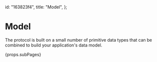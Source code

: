   id: "163823f4",
  title: "Model",
};

# Model

The protocol is built on a small number of primitive data types that can be combined to build your application's data model.

{props.subPages}
